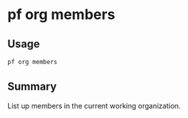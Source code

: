 # pf org members

## Usage

```bash
pf org members
```

## Summary

List up members in the current working organization.
